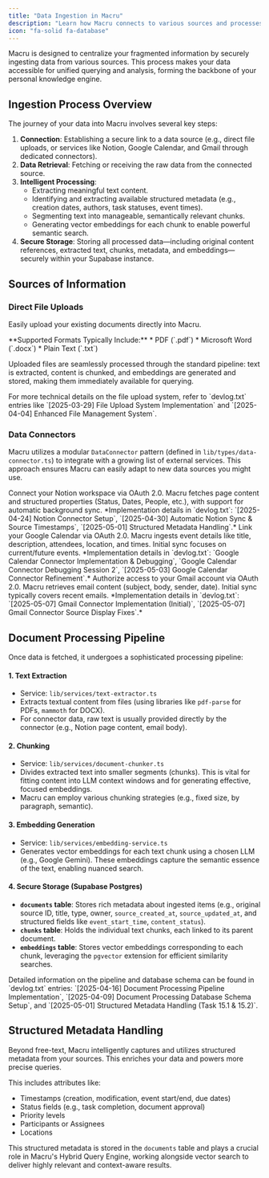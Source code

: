 ```yaml
---
title: "Data Ingestion in Macru"
description: "Learn how Macru connects to various sources and processes your data to build a unified knowledge base."
icon: "fa-solid fa-database"
---
```


Macru is designed to centralize your fragmented information by securely ingesting data from various sources. This process makes your data accessible for unified querying and analysis, forming the backbone of your personal knowledge engine.

## Ingestion Process Overview

The journey of your data into Macru involves several key steps:

1.  **Connection**: Establishing a secure link to a data source (e.g., direct file uploads, or services like Notion, Google Calendar, and Gmail through dedicated connectors).
2.  **Data Retrieval**: Fetching or receiving the raw data from the connected source.
3.  **Intelligent Processing**:
    *   Extracting meaningful text content.
    *   Identifying and extracting available structured metadata (e.g., creation dates, authors, task statuses, event times).
    *   Segmenting text into manageable, semantically relevant chunks.
    *   Generating vector embeddings for each chunk to enable powerful semantic search.
4.  **Secure Storage**: Storing all processed data—including original content references, extracted text, chunks, metadata, and embeddings—securely within your Supabase instance.

## Sources of Information

### Direct File Uploads

Easily upload your existing documents directly into Macru.

<Note icon="file-circle-check">
  **Supported Formats Typically Include:**
  *   PDF (`.pdf`)
  *   Microsoft Word (`.docx`)
  *   Plain Text (`.txt`)
</Note>

Uploaded files are seamlessly processed through the standard pipeline: text is extracted, content is chunked, and embeddings are generated and stored, making them immediately available for querying.

<Tip>
  For more technical details on the file upload system, refer to `devlog.txt` entries like `[2025-03-29] File Upload System Implementation` and `[2025-04-04] Enhanced File Management System`.
</Tip>

### Data Connectors

Macru utilizes a modular `DataConnector` pattern (defined in ``lib/types/data-connector.ts``) to integrate with a growing list of external services. This approach ensures Macru can easily adapt to new data sources you might use.

<CardGroup cols={1}> 
  <Card title="Notion Integration" icon="file-lines" href="/CONNECTORS/NOTION_CONNECTOR">
    Connect your Notion workspace via OAuth 2.0. Macru fetches page content and structured properties (Status, Dates, People, etc.), with support for automatic background sync.
    *Implementation details in `devlog.txt`: `[2025-04-24] Notion Connector Setup`, `[2025-04-30] Automatic Notion Sync & Source Timestamps`, `[2025-05-01] Structured Metadata Handling`.*
  </Card>
  <Card title="Google Calendar Integration" icon="calendar-days" href="/CONNECTORS/GOOGLE_CALENDAR_CONNECTOR">
    Link your Google Calendar via OAuth 2.0. Macru ingests event details like title, description, attendees, location, and times. Initial sync focuses on current/future events.
    *Implementation details in `devlog.txt`: `Google Calendar Connector Implementation & Debugging`, `Google Calendar Connector Debugging Session 2`, `[2025-05-03] Google Calendar Connector Refinement`.*
  </Card>
  <Card title="Gmail Integration" icon="envelope" href="/CONNECTORS/GMAIL_CONNECTOR">
    Authorize access to your Gmail account via OAuth 2.0. Macru retrieves email content (subject, body, sender, date). Initial sync typically covers recent emails.
    *Implementation details in `devlog.txt`: `[2025-05-07] Gmail Connector Implementation (Initial)`, `[2025-05-07] Gmail Connector Source Display Fixes`.*
  </Card>
</CardGroup>

## Document Processing Pipeline

Once data is fetched, it undergoes a sophisticated processing pipeline:

#### 1. Text Extraction
   - Service: ``lib/services/text-extractor.ts``
   - Extracts textual content from files (using libraries like `pdf-parse` for PDFs, `mammoth` for DOCX).
   - For connector data, raw text is usually provided directly by the connector (e.g., Notion page content, email body).

#### 2. Chunking
   - Service: ``lib/services/document-chunker.ts``
   - Divides extracted text into smaller segments (chunks). This is vital for fitting content into LLM context windows and for generating effective, focused embeddings.
   - Macru can employ various chunking strategies (e.g., fixed size, by paragraph, semantic).

#### 3. Embedding Generation
   - Service: ``lib/services/embedding-service.ts``
   - Generates vector embeddings for each text chunk using a chosen LLM (e.g., Google Gemini). These embeddings capture the semantic essence of the text, enabling nuanced search.

#### 4. Secure Storage (Supabase Postgres)
   - **``documents`` table**: Stores rich metadata about ingested items (e.g., original source ID, title, type, owner, `source_created_at`, `source_updated_at`, and structured fields like `event_start_time`, `content_status`).
   - **``chunks`` table**: Holds the individual text chunks, each linked to its parent document.
   - **``embeddings`` table**: Stores vector embeddings corresponding to each chunk, leveraging the `pgvector` extension for efficient similarity searches.

<Note>
  Detailed information on the pipeline and database schema can be found in `devlog.txt` entries: `[2025-04-16] Document Processing Pipeline Implementation`, `[2025-04-09] Document Processing Database Schema Setup`, and `[2025-05-01] Structured Metadata Handling (Task 15.1 & 15.2)`.
</Note>

## Structured Metadata Handling

<Tip icon="sparkles">
Beyond free-text, Macru intelligently captures and utilizes structured metadata from your sources. This enriches your data and powers more precise queries.
</Tip>

This includes attributes like:
*   Timestamps (creation, modification, event start/end, due dates)
*   Status fields (e.g., task completion, document approval)
*   Priority levels
*   Participants or Assignees
*   Locations

This structured metadata is stored in the ``documents`` table and plays a crucial role in Macru's Hybrid Query Engine, working alongside vector search to deliver highly relevant and context-aware results. 
